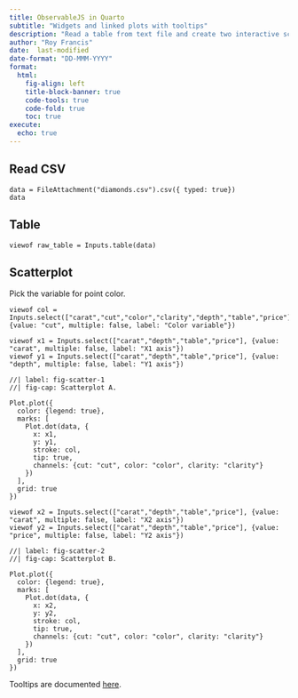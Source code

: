 ```yaml
---
title: ObservableJS in Quarto
subtitle: "Widgets and linked plots with tooltips"
description: "Read a table from text file and create two interactive scatterplots with tooltips and shared point color."
author: "Roy Francis"
date:  last-modified
date-format: "DD-MMM-YYYY"
format:
  html:
    fig-align: left
    title-block-banner: true
    code-tools: true
    code-fold: true
    toc: true
execute:
  echo: true
---
```


## Read CSV

```ojs
data = FileAttachment("diamonds.csv").csv({ typed: true})
data
```

## Table

```ojs
viewof raw_table = Inputs.table(data)
```

## Scatterplot

Pick the variable for point color.

```ojs
viewof col = Inputs.select(["carat","cut","color","clarity","depth","table","price"],{value: "cut", multiple: false, label: "Color variable"})
```

::: {.column-page}
::: {.grid}
::: {.g-col-6}

```ojs
viewof x1 = Inputs.select(["carat","depth","table","price"], {value: "carat", multiple: false, label: "X1 axis"})
viewof y1 = Inputs.select(["carat","depth","table","price"], {value: "depth", multiple: false, label: "Y1 axis"})
```

```ojs
//| label: fig-scatter-1
//| fig-cap: Scatterplot A.

Plot.plot({
  color: {legend: true},
  marks: [
    Plot.dot(data, {
      x: x1,
      y: y1,
      stroke: col,
      tip: true,
      channels: {cut: "cut", color: "color", clarity: "clarity"}
    })
  ],
  grid: true
})
```

:::


::: {.g-col-6}

```ojs
viewof x2 = Inputs.select(["carat","depth","table","price"], {value: "carat", multiple: false, label: "X2 axis"})
viewof y2 = Inputs.select(["carat","depth","table","price"], {value: "price", multiple: false, label: "Y2 axis"})
```

```ojs
//| label: fig-scatter-2
//| fig-cap: Scatterplot B.

Plot.plot({
  color: {legend: true},
  marks: [
    Plot.dot(data, {
      x: x2,
      y: y2,
      stroke: col,
      tip: true,
      channels: {cut: "cut", color: "color", clarity: "clarity"}
    })
  ],
  grid: true
})
```

:::
:::
:::

Tooltips are documented [here](https://observablehq.com/plot/marks/tip).
